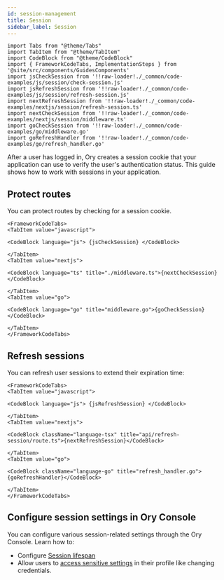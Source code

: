 ```yaml
---
id: session-management
title: Session
sidebar_label: Session
---
```


```mdx-code-block
import Tabs from "@theme/Tabs"
import TabItem from "@theme/TabItem"
import CodeBlock from "@theme/CodeBlock"
import { FrameworkCodeTabs, ImplementationSteps } from '@site/src/components/GuidesComponents'
import jsCheckSession from '!!raw-loader!./_common/code-examples/js/session/check-session.js'
import jsRefreshSession from '!!raw-loader!./_common/code-examples/js/session/refresh-session.js'
import nextRefreshSession from '!!raw-loader!./_common/code-examples/nextjs/session/refresh-session.ts'
import nextCheckSession from '!!raw-loader!./_common/code-examples/nextjs/session/middleware.ts'
import goCheckSession from '!!raw-loader!./_common/code-examples/go/middleware.go'
import goRefreshHandler from '!!raw-loader!./_common/code-examples/go/refresh_handler.go'
```

After a user has logged in, Ory creates a session cookie that your application can use to verify the user's authentication status.
This guide shows how to work with sessions in your application.

## Protect routes

You can protect routes by checking for a session cookie.

```mdx-code-block
<FrameworkCodeTabs>
<TabItem value="javascript">
```

```mdx-code-block
<CodeBlock language="js"> {jsCheckSession} </CodeBlock>
```

```mdx-code-block
</TabItem>
<TabItem value="nextjs">
```

```mdx-code-block
<CodeBlock language="ts" title="./middleware.ts">{nextCheckSession}</CodeBlock>
```

```mdx-code-block
</TabItem>
<TabItem value="go">
```

```mdx-code-block
<CodeBlock language="go" title="middleware.go">{goCheckSession}</CodeBlock>
```

```mdx-code-block
</TabItem>
</FrameworkCodeTabs>
```

## Refresh sessions

You can refresh user sessions to extend their expiration time:

```mdx-code-block
<FrameworkCodeTabs>
<TabItem value="javascript">
```

```mdx-code-block
<CodeBlock language="js"> {jsRefreshSession} </CodeBlock>
```

```mdx-code-block
</TabItem>
<TabItem value="nextjs">
```

```mdx-code-block
<CodeBlock className="language-tsx" title="api/refresh-session/route.ts">{nextRefreshSession}</CodeBlock>
```

```mdx-code-block
</TabItem>
<TabItem value="go">
```

```mdx-code-block
<CodeBlock className="language-go" title="refresh_handler.go">{goRefreshHandler}</CodeBlock>
```

```mdx-code-block
</TabItem>
</FrameworkCodeTabs>
```

## Configure session settings in Ory Console

You can configure various session-related settings through the Ory Console. Learn how to:

- Configure [Session lifespan](/kratos/session-management/10_session-lifespan.mdx)
- Allow users to [access sensitive settings](/kratos/session-management/session-lifespan#privileged-sessions) in their
  profile like changing credentials.
